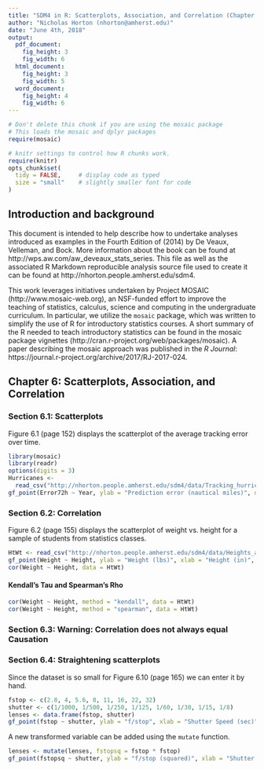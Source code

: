 ```yaml
---
title: "SDM4 in R: Scatterplots, Association, and Correlation (Chapter 6)"
author: "Nicholas Horton (nhorton@amherst.edu)"
date: "June 4th, 2018"
output: 
  pdf_document:
    fig_height: 3
    fig_width: 6
  html_document:
    fig_height: 3
    fig_width: 5
  word_document:
    fig_height: 4
    fig_width: 6
---
```



```r
# Don't delete this chunk if you are using the mosaic package
# This loads the mosaic and dplyr packages
require(mosaic)
```

```r
# knitr settings to control how R chunks work.
require(knitr)
opts_chunk$set(
  tidy = FALSE,     # display code as typed
  size = "small"    # slightly smaller font for code
)
```

## Introduction and background 

This document is intended to help describe how to undertake analyses introduced 
as examples in the Fourth Edition of \emph{Stats: Data and Models} (2014) by De Veaux, Velleman, and Bock.
More information about the book can be found at http://wps.aw.com/aw_deveaux_stats_series.  This
file as well as the associated R Markdown reproducible analysis source file used to create it can be found at http://nhorton.people.amherst.edu/sdm4.

This work leverages initiatives undertaken by Project MOSAIC (http://www.mosaic-web.org), an NSF-funded effort to improve the teaching of statistics, calculus, science and computing in the undergraduate curriculum. In particular, we utilize the `mosaic` package, which was written to simplify the use of R for introductory statistics courses. A short summary of the R needed to teach introductory statistics can be found in the mosaic package vignettes (http://cran.r-project.org/web/packages/mosaic).
A paper describing the mosaic approach was published in the *R Journal*: https://journal.r-project.org/archive/2017/RJ-2017-024.

## Chapter 6: Scatterplots, Association, and Correlation

### Section 6.1: Scatterplots

Figure 6.1 (page 152) displays the scatterplot of the average tracking error over time.

```r
library(mosaic)
library(readr)
options(digits = 3)
Hurricanes <- 
  read_csv("http://nhorton.people.amherst.edu/sdm4/data/Tracking_hurricanes_2012.csv")
gf_point(Error72h ~ Year, ylab = "Prediction error (nautical miles)", data = Hurricanes)
```

 
### Section 6.2: Correlation

Figure 6.2 (page 155) displays the scatterplot of weight vs. height for a sample of students from statistics classes.

```r
HtWt <- read_csv("http://nhorton.people.amherst.edu/sdm4/data/Heights_and_Weights.csv")
gf_point(Weight ~ Height, ylab = "Weight (lbs)", xlab = "Height (in)", data = HtWt)
cor(Weight ~ Height, data = HtWt)
```

#### Kendall's Tau and Spearman's Rho

```r
cor(Weight ~ Height, method = "kendall", data = HtWt)
cor(Weight ~ Height, method = "spearman", data = HtWt)
```
       
### Section 6.3: Warning: Correlation does not always equal Causation

### Section 6.4: Straightening scatterplots

Since the dataset is so small for Figure 6.10 (page 165) we can enter it by hand.
```r
fstop <- c(2.8, 4, 5.6, 8, 11, 16, 22, 32)
shutter <- c(1/1000, 1/500, 1/250, 1/125, 1/60, 1/30, 1/15, 1/8)
lenses <- data.frame(fstop, shutter)
gf_point(fstop ~ shutter, ylab = "f/stop", xlab = "Shutter Speed (sec)", data = lenses)
```

A new transformed variable can be added using the `mutate` function.
```r
lenses <- mutate(lenses, fstopsq = fstop * fstop)
gf_point(fstopsq ~ shutter, ylab = "f/stop (squared)", xlab = "Shutter Speed (sec)", data = lenses)
```

